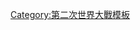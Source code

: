 {{campaign
| name     =[[第二次世界大戰地中海、中東及非洲戰場|第二次世界大戰地中海、<br>中東及非洲戰場]]
| raw_name =Campaignbox Mediterranean, Middle East and African theatres of World War II
| battles  = {{le|第二次世界大戰亞得里亞海戰役|Adriatic campaign of World War II|亞得里亞海}}－[[北非戰場|北非]]－[[东非战役 (第二次世界大战)|東非]]－[[地中海戰役|地中海]]－{{le|第二次世界大戰直布羅陀軍事史|Military history of Gibraltar during World War II|直布羅陀}}－{{le|馬爾他圍城戰 (第二次世界大戰)|Siege of Malta (World War II)|馬爾他}}－[[達喀爾戰役|達喀爾]]－{{le|巴林轟炸|Bombing of Bahrain in World War II}}－[[巴爾幹戰役|巴爾幹]]－[[加彭戰役|加彭]]－[[南斯拉夫戰役|南斯拉夫]]－[[英國伊拉克戰爭|伊拉克]]－[[敘利亞-黎巴嫩戰場|敘利亞-黎巴嫩]]－{{le|義大利轟炸巴勒斯坦託管地|Italian bombing of Mandatory Palestine in World War II|巴勒斯坦}}－[[英苏入侵伊朗|伊朗]]－[[西西里島戰役|西西里島]]－[[義大利戰役 (第二次世界大戰)|義大利]]－{{le|十二群島戰役|Dodecanese campaign|十二群島}}－{{le|義大利佔領科西嘉島|Italian occupation of Corsica|科西嘉島}}－[[龍騎兵行動|法國南部]]－{{le|第二次阿爾卑斯戰役|Second Battle of the Alps|濱海阿爾卑斯}}}}
<noinclude>
[[Category:第二次世界大戰模板]]
</noinclude>